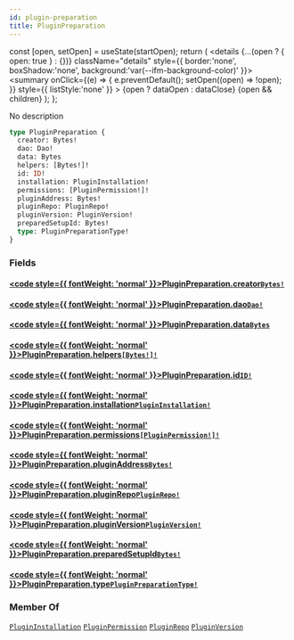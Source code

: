 ```yaml
---
id: plugin-preparation
title: PluginPreparation
---
```









  const [open, setOpen] = useState(startOpen);
  return (
    <details {...(open ? { open: true } : {})} className="details" style={{ border:'none', boxShadow:'none', background:'var(--ifm-background-color)' }}>
      <summary
        onClick={(e) => {
          e.preventDefault();
          setOpen((open) => !open);
        }}
        style={{ listStyle:'none' }}
      >
      {open ? dataOpen : dataClose}
      </summary>
      {open && children}
    </details>
  );
};








No description


```graphql
type PluginPreparation {
  creator: Bytes!
  dao: Dao!
  data: Bytes
  helpers: [Bytes!]!
  id: ID!
  installation: PluginInstallation!
  permissions: [PluginPermission!]!
  pluginAddress: Bytes!
  pluginRepo: PluginRepo!
  pluginVersion: PluginVersion!
  preparedSetupId: Bytes!
  type: PluginPreparationType!
}
```




### Fields

#### [<code style={{ fontWeight: 'normal' }}>PluginPreparation.<b>creator</b></code>](#)<Bullet />[`Bytes!`](/docs/subgraph/reference-guide/scalars/bytes) <Badge class="badge badge--secondary" text="non-null"/> <Badge class="badge badge--secondary" text="scalar"/> 
> 
> 
> 
> 

#### [<code style={{ fontWeight: 'normal' }}>PluginPreparation.<b>dao</b></code>](#)<Bullet />[`Dao!`](/docs/subgraph/reference-guide/objects/dao) <Badge class="badge badge--secondary" text="non-null"/> <Badge class="badge badge--secondary" text="object"/> 
> 
> 
> 
> 

#### [<code style={{ fontWeight: 'normal' }}>PluginPreparation.<b>data</b></code>](#)<Bullet />[`Bytes`](/docs/subgraph/reference-guide/scalars/bytes) <Badge class="badge badge--secondary" text="scalar"/> 
> 
> 
> 
> 

#### [<code style={{ fontWeight: 'normal' }}>PluginPreparation.<b>helpers</b></code>](#)<Bullet />[`[Bytes!]!`](/docs/subgraph/reference-guide/scalars/bytes) <Badge class="badge badge--secondary" text="non-null"/> <Badge class="badge badge--secondary" text="scalar"/> 
> 
> 
> 
> 

#### [<code style={{ fontWeight: 'normal' }}>PluginPreparation.<b>id</b></code>](#)<Bullet />[`ID!`](/docs/subgraph/reference-guide/scalars/id) <Badge class="badge badge--secondary" text="non-null"/> <Badge class="badge badge--secondary" text="scalar"/> 
> 
> 
> 
> 

#### [<code style={{ fontWeight: 'normal' }}>PluginPreparation.<b>installation</b></code>](#)<Bullet />[`PluginInstallation!`](/docs/subgraph/reference-guide/objects/plugin-installation) <Badge class="badge badge--secondary" text="non-null"/> <Badge class="badge badge--secondary" text="object"/> 
> 
> 
> 
> 

#### [<code style={{ fontWeight: 'normal' }}>PluginPreparation.<b>permissions</b></code>](#)<Bullet />[`[PluginPermission!]!`](/docs/subgraph/reference-guide/objects/plugin-permission) <Badge class="badge badge--secondary" text="non-null"/> <Badge class="badge badge--secondary" text="object"/> 
> 
> 
> 
> 

#### [<code style={{ fontWeight: 'normal' }}>PluginPreparation.<b>pluginAddress</b></code>](#)<Bullet />[`Bytes!`](/docs/subgraph/reference-guide/scalars/bytes) <Badge class="badge badge--secondary" text="non-null"/> <Badge class="badge badge--secondary" text="scalar"/> 
> 
> 
> 
> 

#### [<code style={{ fontWeight: 'normal' }}>PluginPreparation.<b>pluginRepo</b></code>](#)<Bullet />[`PluginRepo!`](/docs/subgraph/reference-guide/objects/plugin-repo) <Badge class="badge badge--secondary" text="non-null"/> <Badge class="badge badge--secondary" text="object"/> 
> 
> 
> 
> 

#### [<code style={{ fontWeight: 'normal' }}>PluginPreparation.<b>pluginVersion</b></code>](#)<Bullet />[`PluginVersion!`](/docs/subgraph/reference-guide/objects/plugin-version) <Badge class="badge badge--secondary" text="non-null"/> <Badge class="badge badge--secondary" text="object"/> 
> 
> 
> 
> 

#### [<code style={{ fontWeight: 'normal' }}>PluginPreparation.<b>preparedSetupId</b></code>](#)<Bullet />[`Bytes!`](/docs/subgraph/reference-guide/scalars/bytes) <Badge class="badge badge--secondary" text="non-null"/> <Badge class="badge badge--secondary" text="scalar"/> 
> 
> 
> 
> 

#### [<code style={{ fontWeight: 'normal' }}>PluginPreparation.<b>type</b></code>](#)<Bullet />[`PluginPreparationType!`](/docs/subgraph/reference-guide/enums/plugin-preparation-type) <Badge class="badge badge--secondary" text="non-null"/> <Badge class="badge badge--secondary" text="enum"/> 
> 
> 
> 
> 





### Member Of

[`PluginInstallation`](/docs/subgraph/reference-guide/objects/plugin-installation)  <Badge class="badge badge--secondary" text="object"/><Bullet />[`PluginPermission`](/docs/subgraph/reference-guide/objects/plugin-permission)  <Badge class="badge badge--secondary" text="object"/><Bullet />[`PluginRepo`](/docs/subgraph/reference-guide/objects/plugin-repo)  <Badge class="badge badge--secondary" text="object"/><Bullet />[`PluginVersion`](/docs/subgraph/reference-guide/objects/plugin-version)  <Badge class="badge badge--secondary" text="object"/>

